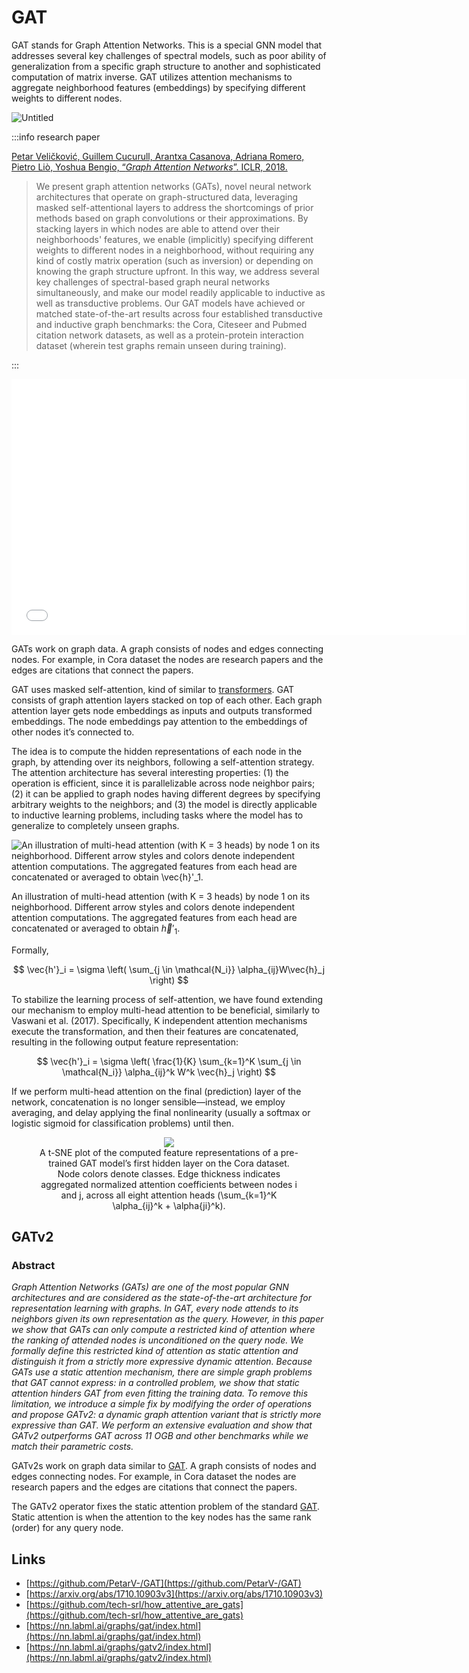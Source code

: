# GAT

GAT stands for Graph Attention Networks. This is a special GNN model that addresses several key challenges of spectral models, such as poor ability of generalization from a specific graph structure to another and sophisticated computation of matrix inverse. GAT utilizes attention mechanisms to aggregate neighborhood features (embeddings) by specifying different weights to different nodes.

![Untitled](/img/content-models-raw-mp2-gat-untitled.png)

:::info research paper

[Petar Veličković, Guillem Cucurull, Arantxa Casanova, Adriana Romero, Pietro Liò, Yoshua Bengio, “*Graph Attention Networks*”. ICLR, 2018.](https://arxiv.org/abs/1710.10903v3)

> We present graph attention networks (GATs), novel neural network architectures that operate on graph-structured data, leveraging masked self-attentional layers to address the shortcomings of prior methods based on graph convolutions or their approximations. By stacking layers in which nodes are able to attend over their neighborhoods' features, we enable (implicitly) specifying different weights to different nodes in a neighborhood, without requiring any kind of costly matrix operation (such as inversion) or depending on knowing the graph structure upfront. In this way, we address several key challenges of spectral-based graph neural networks simultaneously, and make our model readily applicable to inductive as well as transductive problems. Our GAT models have achieved or matched state-of-the-art results across four established transductive and inductive graph benchmarks: the Cora, Citeseer and Pubmed citation network datasets, as well as a protein-protein interaction dataset (wherein test graphs remain unseen during training).
> 

:::

<iframe width="727" height="409" src="[https://www.youtube.com/embed/uFLeKkXWq2c](https://www.youtube.com/embed/uFLeKkXWq2c)" title="YouTube video player" frameborder="0" allow="accelerometer; autoplay; clipboard-write; encrypted-media; gyroscope; picture-in-picture" allowfullscreen></iframe>

GATs work on graph data. A graph consists of nodes and edges connecting nodes. For example, in Cora dataset the nodes are research papers and the edges are citations that connect the papers.

GAT uses masked self-attention, kind of similar to [transformers](https://nn.labml.ai/transformers/mha.html). GAT consists of graph attention layers stacked on top of each other. Each graph attention layer gets node embeddings as inputs and outputs transformed embeddings. The node embeddings pay attention to the embeddings of other nodes it’s connected to.

The idea is to compute the hidden representations of each node in the graph, by attending over its neighbors, following a self-attention strategy. The attention architecture has several interesting properties: (1) the operation is efficient, since it is parallelizable across node neighbor pairs; (2) it can be applied to graph nodes having different degrees by specifying arbitrary weights to the neighbors; and (3) the model is directly applicable to inductive learning problems, including tasks where the model has to generalize to completely unseen graphs.

![An illustration of multi-head attention (with K = 3 heads) by node 1 on its neighborhood. Different arrow styles and colors denote independent attention computations. The aggregated features from each head are concatenated or averaged to obtain $\vec{h}'_1$.](/img/content-models-raw-mp2-gat-untitled-1.png)

An illustration of multi-head attention (with K = 3 heads) by node 1 on its neighborhood. Different arrow styles and colors denote independent attention computations. The aggregated features from each head are concatenated or averaged to obtain $\vec{h}'_1$.

Formally,

$$
\vec{h'}_i = \sigma \left( \sum_{j \in \mathcal{N_i}} \alpha_{ij}W\vec{h}_j \right)
$$

To stabilize the learning process of self-attention, we have found extending our mechanism to employ multi-head attention to be beneficial, similarly to Vaswani et al. (2017). Specifically, K independent attention mechanisms execute the transformation, and then their features are concatenated, resulting in the following output feature representation:

$$
\vec{h'}_i = \sigma \left( \frac{1}{K} \sum_{k=1}^K \sum_{j \in \mathcal{N_i}} \alpha_{ij}^k W^k \vec{h}_j \right)
$$

If we perform multi-head attention on the final (prediction) layer of the network, concatenation is no longer sensible—instead, we employ averaging, and delay applying the final nonlinearity (usually a softmax or logistic sigmoid for classification problems) until then.

<figure><p><center><img src='https://github.com/recohut/graph-embeddings/raw/3ae14e9b7e26389dede9d33d96465a674b8acd21/docs/_images/C047239_2.png'/><figcaption>A t-SNE plot of the computed feature representations of a pre-trained GAT model’s first hidden layer on the Cora dataset. Node colors denote classes. Edge thickness indicates aggregated normalized attention coefficients between nodes i and j, across all eight attention heads (\sum_{k=1}^K \alpha_{ij}^k + \alpha{ji}^k).</figcaption></center></p></figure>

## GATv2

### Abstract

*Graph Attention Networks (GATs) are one of the most popular GNN architectures and are considered as the state-of-the-art architecture for representation learning with graphs. In GAT, every node attends to its neighbors given its own representation as the query. However, in this paper we show that GATs can only compute a restricted kind of attention where the ranking of attended nodes is unconditioned on the query node. We formally define this restricted kind of attention as static attention and distinguish it from a strictly more expressive dynamic attention. Because GATs use a static attention mechanism, there are simple graph problems that GAT cannot express: in a controlled problem, we show that static attention hinders GAT from even fitting the training data. To remove this limitation, we introduce a simple fix by modifying the order of operations and propose GATv2: a dynamic graph attention variant that is strictly more expressive than GAT. We perform an extensive evaluation and show that GATv2 outperforms GAT across 11 OGB and other benchmarks while we match their parametric costs.*

GATv2s work on graph data similar to [GAT](https://nn.labml.ai/graphs/gat/index.html). A graph consists of nodes and edges connecting nodes. For example, in Cora dataset the nodes are research papers and the edges are citations that connect the papers.

The GATv2 operator fixes the static attention problem of the standard [GAT](https://nn.labml.ai/graphs/gat/index.html). Static attention is when the attention to the key nodes has the same rank (order) for any query node.

## Links

- [https://github.com/PetarV-/GAT](https://github.com/PetarV-/GAT)
- [https://arxiv.org/abs/1710.10903v3](https://arxiv.org/abs/1710.10903v3)
- [https://github.com/tech-srl/how_attentive_are_gats](https://github.com/tech-srl/how_attentive_are_gats)
- [https://nn.labml.ai/graphs/gat/index.html](https://nn.labml.ai/graphs/gat/index.html)
- [https://nn.labml.ai/graphs/gatv2/index.html](https://nn.labml.ai/graphs/gatv2/index.html)
